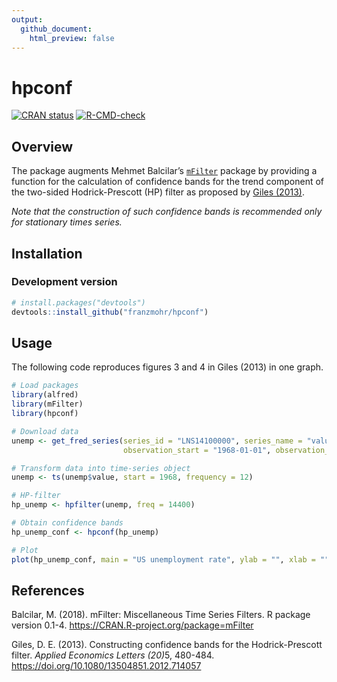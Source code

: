 ```yaml
---
output:
  github_document:
    html_preview: false
---
```


# hpconf

[![CRAN status](https://www.r-pkg.org/badges/version/hpconf)](https://cran.r-project.org/package=hpconf)
[![R-CMD-check](https://github.com/franzmohr/hpconf/workflows/R-CMD-check/badge.svg)](https://github.com/franzmohr/hpconf/actions)

## Overview

The package augments Mehmet Balcilar's [`mFilter`](https://CRAN.R-project.org/package=mFilter) package by providing a function for the calculation of confidence bands for the trend component of the two-sided Hodrick-Prescott (HP) filter as proposed by [Giles (2013)](https://doi.org/10.1080/13504851.2012.714057).

*Note that the construction of such confidence bands is recommended only for stationary times series.*

## Installation

### Development version

```r
# install.packages("devtools")
devtools::install_github("franzmohr/hpconf")
```

## Usage

The following code reproduces figures 3 and 4 in Giles (2013) in one graph.

```r
# Load packages
library(alfred)
library(mFilter)
library(hpconf)

# Download data
unemp <- get_fred_series(series_id = "LNS14100000", series_name = "value",
                         observation_start = "1968-01-01", observation_end = "2012-03-01")

# Transform data into time-series object
unemp <- ts(unemp$value, start = 1968, frequency = 12)

# HP-filter
hp_unemp <- hpfilter(unemp, freq = 14400)

# Obtain confidence bands
hp_unemp_conf <- hpconf(hp_unemp)

# Plot
plot(hp_unemp_conf, main = "US unemployment rate", ylab = "", xlab = "", ylim = c(0, 12))
```

## References

Balcilar, M. (2018). mFilter: Miscellaneous Time Series Filters. R package version 0.1-4. <https://CRAN.R-project.org/package=mFilter>

Giles, D. E. (2013). Constructing confidence bands for the Hodrick-Prescott filter. <em>Applied Economics Letters (20)</em>5, 480-484. <https://doi.org/10.1080/13504851.2012.714057>